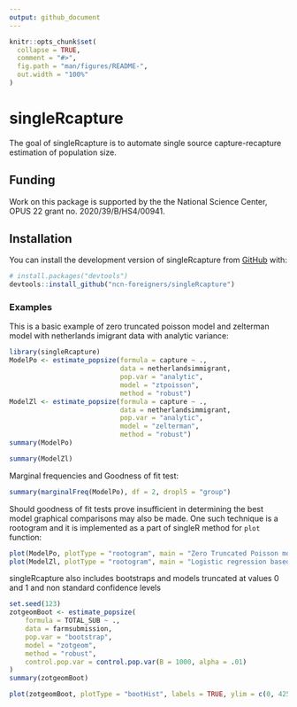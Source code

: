 ```yaml
---
output: github_document
---
```


<!-- README.md is generated from README.Rmd. Please edit that file -->

```r
knitr::opts_chunk$set(
  collapse = TRUE,
  comment = "#>",
  fig.path = "man/figures/README-",
  out.width = "100%"
)
```

# singleRcapture

<!-- badges: start -->
<!-- badges: end -->

The goal of singleRcapture is to automate single source capture-recapture estimation of population size.

## Funding

Work on this package is supported by the the National Science Center, OPUS 22 grant no. 2020/39/B/HS4/00941.

## Installation

You can install the development version of singleRcapture from [GitHub](https://github.com/ncn-foreigners/singleRcapture) with:

``` r
# install.packages("devtools")
devtools::install_github("ncn-foreigners/singleRcapture")
```

### Examples

This is a basic example of zero truncated poisson model and zelterman model with netherlands imigrant data with analytic variance:

```r
library(singleRcapture)
ModelPo <- estimate_popsize(formula = capture ~ .,
                            data = netherlandsimmigrant,
                            pop.var = "analytic",
                            model = "ztpoisson",
                            method = "robust")
ModelZl <- estimate_popsize(formula = capture ~ .,
                            data = netherlandsimmigrant,
                            pop.var = "analytic",
                            model = "zelterman",
                            method = "robust")
summary(ModelPo)
```

```r
summary(ModelZl)
```

Marginal frequencies and Goodness of fit test:

```r
summary(marginalFreq(ModelPo), df = 2, dropl5 = "group")
```

Should goodness of fit tests prove insufficient in determining the best model graphical comparisons may also be made.
One such technique is a rootogram and it is implemented as a part of singleR method for `plot` function:

```r
plot(ModelPo, plotType = "rootogram", main = "Zero Truncated Poisson model")
plot(ModelZl, plotType = "rootogram", main = "Logistic regression based Zelterman model")
```

singleRcapture also includes bootstraps and models truncated at values 0 and 1 and non standard confidence levels

```r
set.seed(123)
zotgeomBoot <- estimate_popsize(
    formula = TOTAL_SUB ~ .,
    data = farmsubmission,
    pop.var = "bootstrap",
    model = "zotgeom",
    method = "robust",
    control.pop.var = control.pop.var(B = 1000, alpha = .01)
)
summary(zotgeomBoot)
```

```r
plot(zotgeomBoot, plotType = "bootHist", labels = TRUE, ylim = c(0, 425))
```
